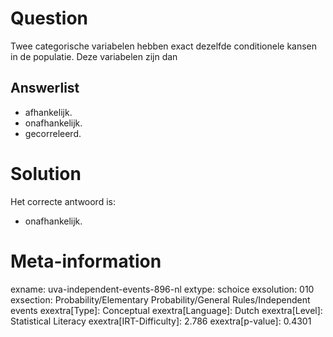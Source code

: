 Question
========

Twee categorische variabelen hebben exact dezelfde conditionele kansen
in de populatie. Deze variabelen zijn dan

Answerlist
----------

* afhankelijk.
* onafhankelijk.
* gecorreleerd.

Solution
========

Het correcte antwoord is: 

* onafhankelijk.

Meta-information
================
exname: uva-independent-events-896-nl
extype: schoice
exsolution: 010
exsection: Probability/Elementary Probability/General Rules/Independent events
exextra[Type]: Conceptual
exextra[Language]: Dutch
exextra[Level]: Statistical Literacy
exextra[IRT-Difficulty]: 2.786
exextra[p-value]: 0.4301

